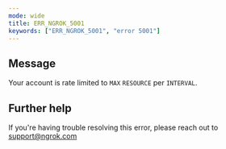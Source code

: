 ```yaml
---
mode: wide
title: ERR_NGROK_5001
keywords: ["ERR_NGROK_5001", "error 5001"]
---
```


## Message

Your account is rate limited to `MAX` `RESOURCE` per `INTERVAL`.

## Further help

If you're having trouble resolving this error, please reach out to [support@ngrok.com](mailto:support@ngrok.com?subject=Help%20with%20ERR_NGROK_5001)
